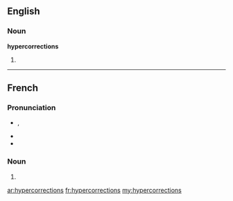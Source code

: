 ==English==

===Noun===
'''hypercorrections'''

# {{plural of|hypercorrection}}

----

==French==

===Pronunciation===
* {{IPA|/i.pɛʁ.kɔ.ʁɛk.sjɔ̃/|lang=fr}}, {{X-SAMPA|/i.pER.kO.REk.sjO~/|lang=fr}}
* {{homophones|hypercorrection|lang=fr}}
* {{hyphenation|hy|per|co|rrec|tions|lang=}}

===Noun===
{{head|fr|plural}} {{f|p}}

# {{plural of|hypercorrection|lang=fr}}

[[ar:hypercorrections]]
[[fr:hypercorrections]]
[[my:hypercorrections]]